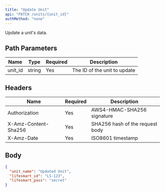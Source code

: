 ```yaml
---
title: "Update Unit"
api: "PATCH /units/{unit_id}"
authMethod: "none"
---
```


Update a unit's data.

## Path Parameters


| Name | Type | Required | Description |
| --- | --- | --- | --- |
| unit_id | string | Yes | The ID of the unit to update |


## Headers


| Name | Required | Description |
| --- | --- | --- |
| Authorization | Yes | AWS4-HMAC-SHA256 signature |
| X-Amz-Content-Sha256 | Yes | SHA256 hash of the request body |
| X-Amz-Date | Yes | ISO8601 timestamp |


## Body

```json
{
  "unit_name": "Updated Unit",
  "lifesmart_id": "LS-123",
  "lifesmart_pass": "secret"
}
```
